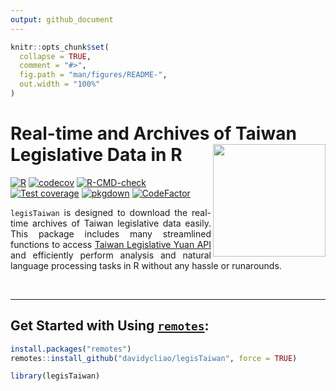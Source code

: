 ```yaml
---
output: github_document
---
```


<!-- README.md is generated from README.Rmd. Please edit that file -->

```r
knitr::opts_chunk$set(
  collapse = TRUE,
  comment = "#>",
  fig.path = "man/figures/README-",
  out.width = "100%"
)
```

# Real-time and Archives of Taiwan Legislative Data in R <img src="man/figures/logo.png" align="right" width="180"/>

<!-- badges: start -->
[![R](https://github.com/davidycliao/legisTaiwan/actions/workflows/r.yml/badge.svg)](https://github.com/davidycliao/legisTaiwan/actions/workflows/r.yml) [![codecov](https://codecov.io/gh/davidycliao/legisTaiwan/branch/master/graph/badge.svg?token=HVVTCOE90D)](https://codecov.io/gh/davidycliao/legisTaiwan)
[![R-CMD-check](https://github.com/davidycliao/legisTaiwan/actions/workflows/R-CMD-check.yaml/badge.svg)](https://github.com/davidycliao/legisTaiwan/actions/workflows/R-CMD-check.yaml)
[![Test coverage](https://github.com/davidycliao/legisTaiwan/actions/workflows/test-coverage.yaml/badge.svg)](https://github.com/davidycliao/legisTaiwan/actions/workflows/test-coverage.yaml)
[![pkgdown](https://github.com/davidycliao/legisTaiwan/actions/workflows/pkgdown.yaml/badge.svg)](https://github.com/davidycliao/legisTaiwan/actions/workflows/pkgdown.yaml)
[![CodeFactor](https://www.codefactor.io/repository/github/davidycliao/legistaiwan/badge)](https://www.codefactor.io/repository/github/davidycliao/legistaiwan)
<!-- badges: end -->

<div style="text-align: justify">

`legisTaiwan` is designed to download the real-time archives of Taiwan legislative data easily. This package includes many streamlined functions to access [Taiwan Legislative Yuan API](https://data.ly.gov.tw/index.action) and efficiently perform analysis and natural language processing tasks in R without any hassle or runarounds.
  
</div>

<br> 

---

## Get Started with Using [`remotes`](https://github.com/r-lib/remotes):

```r
install.packages("remotes")
remotes::install_github("davidycliao/legisTaiwan", force = TRUE)
```

```r
library(legisTaiwan)
```



